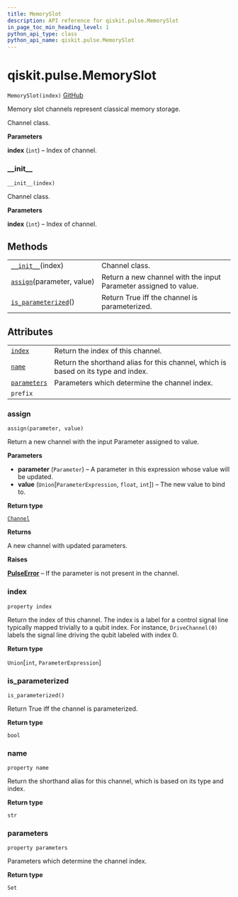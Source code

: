 ```yaml
---
title: MemorySlot
description: API reference for qiskit.pulse.MemorySlot
in_page_toc_min_heading_level: 1
python_api_type: class
python_api_name: qiskit.pulse.MemorySlot
---
```


# qiskit.pulse.MemorySlot

<span id="qiskit.pulse.MemorySlot" />

`MemorySlot(index)` [GitHub](https://github.com/qiskit/qiskit/tree/stable/0.17/qiskit/pulse/channels.py "view source code")

Memory slot channels represent classical memory storage.

Channel class.

**Parameters**

**index** (`int`) – Index of channel.

### \_\_init\_\_

<span id="qiskit.pulse.MemorySlot.__init__" />

`__init__(index)`

Channel class.

**Parameters**

**index** (`int`) – Index of channel.

## Methods

|                                                                                                              |                                                                  |
| ------------------------------------------------------------------------------------------------------------ | ---------------------------------------------------------------- |
| [`__init__`](#qiskit.pulse.MemorySlot.__init__ "qiskit.pulse.MemorySlot.__init__")(index)                    | Channel class.                                                   |
| [`assign`](#qiskit.pulse.MemorySlot.assign "qiskit.pulse.MemorySlot.assign")(parameter, value)               | Return a new channel with the input Parameter assigned to value. |
| [`is_parameterized`](#qiskit.pulse.MemorySlot.is_parameterized "qiskit.pulse.MemorySlot.is_parameterized")() | Return True iff the channel is parameterized.                    |

## Attributes

|                                                                                          |                                                                                    |
| ---------------------------------------------------------------------------------------- | ---------------------------------------------------------------------------------- |
| [`index`](#qiskit.pulse.MemorySlot.index "qiskit.pulse.MemorySlot.index")                | Return the index of this channel.                                                  |
| [`name`](#qiskit.pulse.MemorySlot.name "qiskit.pulse.MemorySlot.name")                   | Return the shorthand alias for this channel, which is based on its type and index. |
| [`parameters`](#qiskit.pulse.MemorySlot.parameters "qiskit.pulse.MemorySlot.parameters") | Parameters which determine the channel index.                                      |
| `prefix`                                                                                 |                                                                                    |

### assign

<span id="qiskit.pulse.MemorySlot.assign" />

`assign(parameter, value)`

Return a new channel with the input Parameter assigned to value.

**Parameters**

*   **parameter** (`Parameter`) – A parameter in this expression whose value will be updated.
*   **value** (`Union`\[`ParameterExpression`, `float`, `int`]) – The new value to bind to.

**Return type**

[`Channel`](qiskit.pulse.channels#channel "qiskit.pulse.channels.Channel")

**Returns**

A new channel with updated parameters.

**Raises**

[**PulseError**](qiskit.pulse.PulseError "qiskit.pulse.PulseError") – If the parameter is not present in the channel.

### index

<span id="qiskit.pulse.MemorySlot.index" />

`property index`

Return the index of this channel. The index is a label for a control signal line typically mapped trivially to a qubit index. For instance, `DriveChannel(0)` labels the signal line driving the qubit labeled with index 0.

**Return type**

`Union`\[`int`, `ParameterExpression`]

### is\_parameterized

<span id="qiskit.pulse.MemorySlot.is_parameterized" />

`is_parameterized()`

Return True iff the channel is parameterized.

**Return type**

`bool`

### name

<span id="qiskit.pulse.MemorySlot.name" />

`property name`

Return the shorthand alias for this channel, which is based on its type and index.

**Return type**

`str`

### parameters

<span id="qiskit.pulse.MemorySlot.parameters" />

`property parameters`

Parameters which determine the channel index.

**Return type**

`Set`

